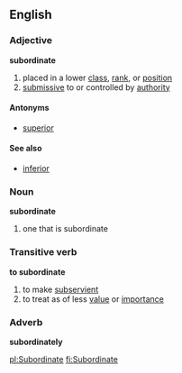 ==English==
===Adjective===
'''subordinate'''

#placed in a lower [[class]], [[rank]], or [[position]]
#[[submissive]] to or controlled by [[authority]]

====Antonyms====
*[[superior]]

====See also====
*[[inferior]]

===Noun===
'''subordinate'''

#one that is subordinate

===Transitive verb===
'''to subordinate'''

#to make [[subservient]]
#to treat as of less [[value]] or [[importance]]

===Adverb===
'''subordinately'''

[[pl:Subordinate]]
[[fi:Subordinate]]